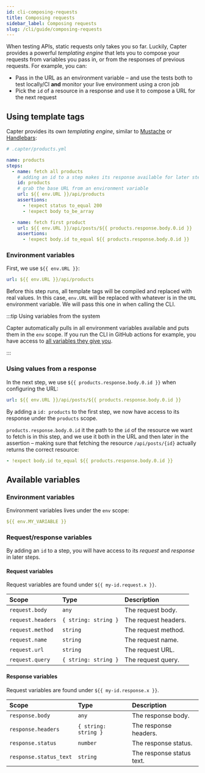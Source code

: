 ```yaml
---
id: cli-composing-requests
title: Composing requests
sidebar_label: Composing requests
slug: /cli/guide/composing-requests
---
```


When testing APIs, static requests only takes you so far. Luckily, Capter provides a powerful _templating engine_ that lets you to compose your requests from variables you pass in, or from the responses of previous requests. For example, you can:

- Pass in the URL as an environment variable – and use the tests both to test locally/CI **and** monitor your live environment using a cron job
- Pick the `id` of a resource in a response and use it to compose a URL for the next request

## Using template tags

Capter provides its own _templating engine_, similar to [Mustache](http://mustache.github.io/) or [Handlebars](https://handlebarsjs.com/):

```yml {7,9,15,17}
# .capter/products.yml

name: products
steps:
  - name: fetch all products
    # adding an id to a step makes its response available for later steps
    id: products
    # grab the base URL from an environment variable
    url: ${{ env.URL }}/api/products
    assertions:
      - !expect status to_equal 200
      - !expect body to_be_array

  - name: fetch first product
    url: ${{ env.URL }}/api/posts/${{ products.response.body.0.id }}
    assertions:
      - !expect body.id to_equal ${{ products.response.body.0.id }}
```

### Environment variables

First, we use `${{ env.URL }}`:

```yml
url: ${{ env.URL }}/api/products
```

Before this step runs, all template tags will be compiled and replaced with real values. In this case, `env.URL` will be replaced with whatever is in the `URL` environment variable. We will pass this one in when calling the CLI.

:::tip Using variables from the system

Capter automatically pulls in all environment variables available and puts them in the `env` scope. If you run the CLI in GitHub actions for example, you have access to [all variables they give you](https://docs.github.com/en/actions/reference/environment-variables).

:::

### Using values from a response

In the next step, we use `${{ products.response.body.0.id }}` when configuring the URL:

```yml
url: ${{ env.URL }}/api/posts/${{ products.response.body.0.id }}
```

By adding a `id: products` to the first step, we now have access to its response under the `products` scope.

`products.response.body.0.id` it the path to the `id` of the resource we want to fetch is in this step, and we use it both in the URL and then later in the assertion – making sure that fetching the resource `/api/posts/{id}` actually returns the correct resource:

```yml
- !expect body.id to_equal ${{ products.response.body.0.id }}
```

## Available variables

### Environment variables

Environment variables lives under the `env` scope:

```yml
${{ env.MY_VARIABLE }}
```

### Request/response variables

By adding an `id` to a step, you will have access to its _request_ and _response_ in later steps.

#### Request variables

Request variables are found under `${{ my-id.request.x }}`.

| Scope             | Type                 | Description          |
| :---------------- | :------------------- | :------------------- |
| `request.body`    | `any`                | The request body.    |
| `request.headers` | `{ string: string }` | The request headers. |
| `request.method`  | `string`             | The request method.  |
| `request.name`    | `string`             | The request name.    |
| `request.url`     | `string`             | The request URL.     |
| `request.query`   | `{ string: string }` | The request query.   |

#### Response variables

Request variables are found under `${{ my-id.response.x }}`.

| Scope                  | Type                 | Description               |
| :--------------------- | :------------------- | :------------------------ |
| `response.body`        | `any`                | The response body.        |
| `response.headers`     | `{ string: string }` | The response headers.     |
| `response.status`      | `number`             | The response status.      |
| `response.status_text` | `string`             | The response status text. |
